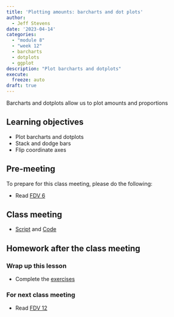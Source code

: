 ```yaml
---
title: 'Plotting amounts: barcharts and dot plots'
author:
  - Jeff Stevens
date: '2023-04-14'
categories: 
  - "module 8"
  - "week 12"
  - barcharts
  - dotplots
  - ggplot
description: "Plot barcharts and dotplots"
execute:
  freeze: auto
draft: true
---
```


Barcharts and dotplots allow us to plot amounts and proportions

## Learning objectives

* Plot barcharts and dotplots
* Stack and dodge bars
* Flip coordinate axes

## Pre-meeting

To prepare for this class meeting, please do the following:

* Read [FDV 6](https://clauswilke.com/dataviz/visualizing-amounts.html){target='_blank'}

## Class meeting

* [Script](../../slides/32_barcharts.R){target="_blank"} and [Code](../../code/32_barcharts.html){target="_blank"}

## Homework after the class meeting
### Wrap up this lesson

* Complete the [exercises](https://jeffreyrstevens.shinyapps.io/dpavir2025_32_barcharts/){target='_blank'}

### For next class meeting

* Read [FDV 12](https://clauswilke.com/dataviz/visualizing-associations.html){target='_blank'}
